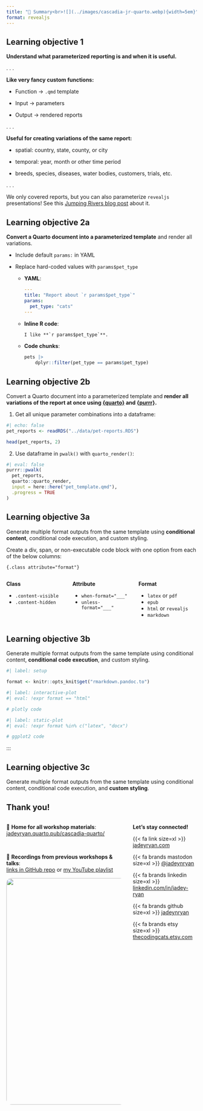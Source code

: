 ```yaml
---
title: "🏁 Summary<br>![](../images/cascadia-jr-quarto.webp){width=5em}"
format: revealjs
---
```


## Learning objective 1

**Understand what parameterized reporting is and when it is useful.**

. . .

**Like very fancy custom functions:**

::: incremental

- Function &rarr; `.qmd` template

- Input &rarr; parameters

- Output &rarr; rendered reports
:::

. . . 

**Useful for creating variations of the same report:**

-   spatial: country, state, county, or city

-   temporal: year, month or other time period

-   breeds, species, diseases, water bodies, customers, trials, etc.

. . .

::: callout-note
We only covered reports, but you can also parameterize `revealjs` presentations! See this [Jumping Rivers blog post](https://www.jumpingrivers.com/blog/r-parameterised-presentations-quarto/) about it.
:::

## Learning objective 2a

**Convert a Quarto document into a parameterized template** and render all variations.

::: incremental
- Include default `params:` in YAML
    
- Replace hard-coded values with `params$pet_type`

  - **YAML**: 
  
    ``` yaml
    ---
    title: "Report about `r params$pet_type`"
    params:
      pet_type: "cats"
    ---
    ```
    
  - **Inline R code**: 
  
    ```markdown
    I like **`r params$pet_type`**.
    ```
    
  - **Code chunks**: 
  
    ``` r
    pets |> 
        dplyr::filter(pet_type == params$pet_type)
    ```
:::

## Learning objective 2b

Convert a Quarto document into a parameterized template and **render all variations of the report at once using [{quarto}](https://quarto-dev.github.io/quarto-r/) and [{purrr}](https://purrr.tidyverse.org/). **

::: {.fragment}
1. Get all unique parameter combinations into a dataframe:

```r
#| echo: false
pet_reports <- readRDS("../data/pet-reports.RDS")
```


```r
head(pet_reports, 2)
```

:::

::: {.fragment}
2. Use dataframe in `pwalk()` with `quarto_render()`:

```r
#| eval: false
purrr::pwalk(
  pet_reports,
  quarto::quarto_render,
  input = here::here("pet_template.qmd"),
  .progress = TRUE
)
```
:::

## Learning objective 3a

Generate multiple format outputs from the same template using **conditional content**, conditional code execution, and custom styling.

Create a div, span, or non-executable code block with one option from each of the below columns:

`{.class attribute="format"}`

:::: {.columns}

::: {.column width="30%"}
**Class**

- `.content-visible`
- `.content-hidden`
:::

::: {.column width="30%"}
**Attribute**

- `when-format="___"`
- `unless-format="___"`
:::

::: {.column width="30%"}
**Format**

- `latex` or `pdf`
- `epub`
- `html` or `revealjs`
- `markdown`
:::
::::

## Learning objective 3b

Generate multiple format outputs from the same template using conditional content, **conditional code execution**, and custom styling.

```r
#| label: setup

format <- knitr::opts_knit$get("rmarkdown.pandoc.to")
```

```r
#| label: interactive-plot
#| eval: !expr format == "html"

# plotly code
```

```r
#| label: static-plot
#| eval: !expr format %in% c("latex", "docx")

# ggplot2 code
```

:::

## Learning objective 3c

Generate multiple format outputs from the same template using conditional content, conditional code execution, and **custom styling**.

## Thank you!

::: columns
::: {.column width="65%"}
🏡 **Home for all workshop materials**:
[jadeyryan.quarto.pub/cascadia-quarto/](https://jadeyryan.quarto.pub/cascadia-quarto/)

\

🎥 **Recordings from previous workshops & talks**:  
[links in GitHub repo](https://github.com/jadeynryan/parameterized-quarto-workshop?tab=readme-ov-file#workshops) or [my YouTube playlist](https://youtube.com/playlist?list=PLzjGoNexcyYaDUVCg4MQDtMXLl2F5HE3B&si=-y0jQfCYyRAQjI1B)

![](images/mts.jpg){width="600"
fig-alt="From left to right, Mai, Tai, and Skye. Three snowshoe cats cuddling in their warming beds."
style="border-radius:1em"}
:::

::: {.column width="35%"}
**Let's stay connected!**

{{< fa link size=xl >}} [jadeyryan.com](https://jadeyryan.com)

{{< fa brands mastodon size=xl >}} [\@jadeynryan](https://fosstodon.org/@jadeynryan)

{{< fa brands linkedin size=xl >}} [linkedin.com/in/jadey-ryan](https://www.linkedin.com/in/jadey-ryan)

{{< fa brands github size=xl >}} [jadeynryan](https://github.com/jadeynryan/)

{{< fa brands etsy size=xl >}} [thecodingcats.etsy.com](https://thecodingcats.etsy.com/)
:::
:::
